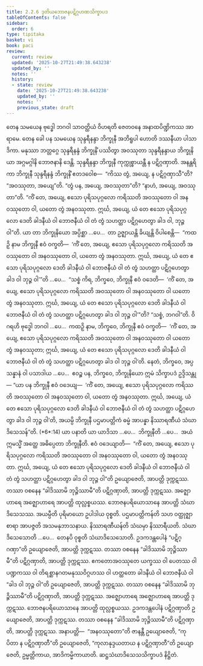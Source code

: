 ```yaml
---
title: 2.2.6 ဒုတိယဘောဇနပဋိဂ္ဂဟဏသိက္ခာပဒ
tableOfContents: false
sidebar:
  order: 6
type: tipitaka
basket: vi
book: paci
review:
  current: review
  updated: '2025-10-27T21:49:38.643238'
  updated_by: ''
  notes: ''
  history:
  - state: review
    date: '2025-10-27T21:49:38.643238'
    updated_by: ''
    notes: ''
    previous_state: draft
---
```



<ReviewStatus review={frontmatter.review} showDetails={true} />

<HypothesisAnnotation frontmatter={frontmatter} />

<DynamicBreadcrumb />

<Division number="704" book="paci" e="ch" v="2" p="301">

<Paragraph number="2310" book="paci">
တေန သမယေန ဗုဒ္ဓေါ ဘဂဝါ သာဝတ္ထိယံ ဝိဟရတိ ဇေတဝနေ အနာထပိဏ္ဍိကဿ အာရာမေ. တေန ခေါ ပန သမယေန သုန္ဒရီနန္ဒာ ဘိက္ခုနီ အဘိရူပါ ဟောတိ ဒဿနီယာ ပါသာဒိကာ. မနုဿာ ဘတ္တဂ္ဂေ သုန္ဒရီနန္ဒံ ဘိက္ခုနိံ ပဿိတွာ အဝဿုတာ သုန္ဒရီနန္ဒာယ ဘိက္ခုနိယာ အဂ္ဂမဂ္ဂါနိ ဘောဇနာနိ ဒေန္တိ. သုန္ဒရီနန္ဒာ ဘိက္ခုနီ ကုက္ကုစ္စာယန္တီ န ပဋိဂ္ဂဏှာတိ. အနန္တရိကာ ဘိက္ခုနီ သုန္ဒရီနန္ဒံ ဘိက္ခုနိံ ဧတဒဝေါစ—  “ကိဿ တွံ, အယျေ, န ပဋိဂ္ဂဏှာသီ”တိ? “အဝဿုတာ, အယျေ”တိ. “တွံ ပန, အယျေ, အဝဿုတာ”တိ? “နာဟံ, အယျေ, အဝဿုတာ”တိ. “ကိံ တေ, အယျေ, ဧသော ပုရိသပုဂ္ဂလော ကရိဿတိ အဝဿုတော ဝါ အနဝဿုတော ဝါ, ယတော တွံ အနဝဿုတာ. ဣင်္ဃ, အယျေ, ယံ တေ ဧသော ပုရိသပုဂ္ဂလော ဒေတိ ခါဒနီယံ ဝါ ဘောဇနီယံ ဝါ တံ တွံ သဟတ္ထာ ပဋိဂ္ဂဟေတွာ ခါဒ ဝါ, ဘုဉ္ဇ ဝါ”တိ.
</Paragraph>

<Paragraph number="2311" book="paci">
ယာ တာ ဘိက္ခုနိယော အပ္ပိစ္ဆာ …ပေ…  တာ ဥဇ္ဈာယန္တိ ခိယျန္တိ ဝိပါစေန္တိ—  “ကထဉှိ နာမ ဘိက္ခုနီ ဧဝံ ဝက္ခတိ—  ‘ကိံ တေ, အယျေ, ဧသော ပုရိသပုဂ္ဂလော ကရိဿတိ အဝဿုတော ဝါ အနဝဿုတော ဝါ, ယတော တွံ အနဝဿုတာ. ဣင်္ဃ, အယျေ, ယံ တေ ဧသော ပုရိသပုဂ္ဂလော ဒေတိ ခါဒနီယံ ဝါ ဘောဇနီယံ ဝါ တံ တွံ သဟတ္ထာ ပဋိဂ္ဂဟေတွာ ခါဒ ဝါ ဘုဉ္ဇ ဝါ’”တိ …ပေ…  “သစ္စံ ကိရ, ဘိက္ခဝေ, ဘိက္ခုနီ ဧဝံ ဝဒေတိ—  ‘ကိံ တေ, အယျေ, ဧသော ပုရိသပုဂ္ဂလော ကရိဿတိ အဝဿုတော ဝါ အနဝဿုတော ဝါ ယတော တွံ အနဝဿုတာ. ဣင်္ဃ, အယျေ, ယံ တေ ဧသော ပုရိသပုဂ္ဂလော ဒေတိ ခါဒနီယံ ဝါ ဘောဇနီယံ ဝါ တံ တွံ သဟတ္ထာ ပဋိဂ္ဂဟေတွာ ခါဒ ဝါ ဘုဉ္ဇ ဝါ’”တိ? “သစ္စံ, ဘဂဝါ”တိ. ဝိဂရဟိ ဗုဒ္ဓေါ ဘဂဝါ …ပေ…  ကထဉှိ နာမ, ဘိက္ခဝေ, ဘိက္ခုနီ ဧဝံ ဝက္ခတိ—  ‘ကိံ တေ, အယျေ, ဧသော ပုရိသပုဂ္ဂလော ကရိဿတိ အဝဿုတော ဝါ အနဝဿုတော ဝါ ယတော တွံ အနဝဿုတာ; ဣင်္ဃ, အယျေ, ယံ တေ ဧသော ပုရိသပုဂ္ဂလော ဒေတိ ခါဒနီယံ ဝါ ဘောဇနီယံ ဝါ တံ တွံ သဟတ္ထာ ပဋိဂ္ဂဟေတွာ ခါဒ ဝါ ဘုဉ္ဇ ဝါ’တိ. နေတံ, ဘိက္ခဝေ, အပ္ပသန္နာနံ ဝါ ပသာဒါယ …ပေ…  ဧဝဉ္စ ပန, ဘိက္ခဝေ, ဘိက္ခုနိယော ဣမံ သိက္ခာပဒံ ဥဒ္ဒိသန္တု—
</Paragraph>

</Division>
<Division number="705" book="paci" e="ch" v="2" p="302">

<Paragraph number="2312" book="paci">
<Emphasis>“ယာ ပန ဘိက္ခုနီ ဧဝံ ဝဒေယျ—  ‘ကိံ တေ, အယျေ, ဧသော ပုရိသပုဂ္ဂလော ကရိဿတိ အဝဿုတော ဝါ အနဝဿုတော ဝါ, ယတော တွံ အနဝဿုတာ. ဣင်္ဃ, အယျေ, ယံ တေ ဧသော ပုရိသပုဂ္ဂလော ဒေတိ ခါဒနီယံ ဝါ ဘောဇနီယံ ဝါ တံ တွံ သဟတ္ထာ ပဋိဂ္ဂဟေတွာ ခါဒ ဝါ ဘုဉ္ဇ ဝါ’တိ, အယမ္ပိ ဘိက္ခုနီ ပဌမာပတ္တိကံ ဓမ္မံ အာပန္နာ နိဿာရဏီယံ သံဃာဒိသေသန်”</Emphasis>တိ. (*6*:<Emphasis>14</Emphasis>)
</Paragraph>

</Division>
<Division number="706" book="paci" e="ch" v="2" p="302">

<Paragraph number="2313" book="paci">
<Emphasis>ယာ ပနာ</Emphasis>တိ ယာ ယာဒိသာ …ပေ…  <Emphasis>ဘိက္ခုနီ</Emphasis>တိ …ပေ…  အယံ ဣမသ္မိံ အတ္ထေ အဓိပ္ပေတာ ဘိက္ခုနီတိ.
</Paragraph>

<Paragraph number="2314" book="paci">
<Emphasis>ဧဝံ ဝဒေယျာ</Emphasis>တိ—  “ကိံ တေ, အယျေ, ဧသော ပုရိသပုဂ္ဂလော ကရိဿတိ အဝဿုတော ဝါ အနဝဿုတော ဝါ, ယတော တွံ အနဝဿုတာ. ဣင်္ဃ, အယျေ, ယံ တေ ဧသော ပုရိသပုဂ္ဂလော ဒေတိ ခါဒနီယံ ဝါ ဘောဇနီယံ ဝါ တံ တွံ သဟတ္ထာ ပဋိဂ္ဂဟေတွာ ခါဒ ဝါ ဘုဉ္ဇ ဝါ”တိ ဥယျောဇေတိ, အာပတ္တိ ဒုက္ကဋဿ. တဿာ ဝစနေန “ခါဒိဿာမိ ဘုဉ္ဇိဿာမီ”တိ ပဋိဂ္ဂဏှာတိ, အာပတ္တိ ဒုက္ကဋဿ. အဇ္ဈောဟာရေ အဇ္ဈောဟာရေ အာပတ္တိ ထုလ္လစ္စယဿ. ဘောဇနပရိယောသာနေ အာပတ္တိ သံဃာဒိသေသဿ.
</Paragraph>

<Paragraph number="2315" book="paci">
<Emphasis>အယမ္ပီ</Emphasis>တိ ပုရိမာယော ဥပါဒါယ ဝုစ္စတိ.
</Paragraph>

<Paragraph number="2316" book="paci">
<Emphasis>ပဌမာပတ္တိကန်</Emphasis>တိ သဟ ဝတ္ထုဇ္ဈာစာရာ အာပဇ္ဇတိ အသမနုဘာသနာယ.
</Paragraph>

<Paragraph number="2317" book="paci">
<Emphasis>နိဿာရဏီယန်</Emphasis>တိ သံဃမှာ နိဿာရီယတိ.
</Paragraph>

<Paragraph number="2318" book="paci">
<Emphasis>သံဃာဒိသေသော</Emphasis>တိ …ပေ…  တေနပိ ဝုစ္စတိ သံဃာဒိသေသောတိ.
</Paragraph>

<Paragraph number="2319" book="paci">
ဥဒကဒန္တပေါနံ “ပဋိဂ္ဂဏှာ”တိ ဥယျောဇေတိ, အာပတ္တိ ဒုက္ကဋဿ. တဿာ ဝစနေန “ခါဒိဿာမိ ဘုဉ္ဇိဿာမီ”တိ ပဋိဂ္ဂဏှာတိ, အာပတ္တိ ဒုက္ကဋဿ.
</Paragraph>

</Division>
<Division number="707" book="paci" e="ch" v="2" p="303">

<Paragraph number="2320" book="paci">
ဧကတောအဝဿုတေ ယက္ခဿ ဝါ ပေတဿ ဝါ ပဏ္ဍကဿ ဝါ တိရစ္ဆာနဂတမနုဿဝိဂ္ဂဟဿ ဝါ ဟတ္ထတော ခါဒနီယံ ဝါ ဘောဇနီယံ ဝါ “ခါဒ ဝါ ဘုဉ္ဇ ဝါ”တိ ဥယျောဇေတိ, အာပတ္တိ ဒုက္ကဋဿ. တဿာ ဝစနေန “ခါဒိဿာမိ ဘုဉ္ဇိဿာမီ”တိ ပဋိဂ္ဂဏှာတိ, အာပတ္တိ ဒုက္ကဋဿ. အဇ္ဈောဟာရေ အဇ္ဈောဟာရေ အာပတ္တိ ဒုက္ကဋဿ. ဘောဇနပရိယောသာနေ အာပတ္တိ ထုလ္လစ္စယဿ. ဥဒကဒန္တပေါနံ ပဋိဂ္ဂဏှာတိ ဥယျောဇေတိ, အာပတ္တိ ဒုက္ကဋဿ. တဿာ ဝစနေန “ခါဒိဿာမိ ဘုဉ္ဇိဿာမီ”တိ ပဋိဂ္ဂဏှာတိ, အာပတ္တိ ဒုက္ကဋဿ.
</Paragraph>

</Division>
<Division number="708" book="paci" e="ch" v="2" p="303">

<Paragraph number="2321" book="paci">
အနာပတ္တိ—  “အနဝဿုတော”တိ ဇာနန္တီ ဥယျောဇေတိ, “ကုပိတာ န ပဋိဂ္ဂဏှာတီ”တိ ဥယျောဇေတိ, “ကုလာနုဒ္ဒယတာယ န ပဋိဂ္ဂဏှာတီ”တိ ဥယျောဇေတိ, ဥမ္မတ္တိကာယ, အာဒိကမ္မိကာယာတိ.

</Paragraph>
</Division>

<Paragraph number="2322" type="center" book="paci">
ဆဋ္ဌသံဃာဒိသေသသိက္ခာပဒံ နိဋ္ဌိတံ.
</Paragraph>
